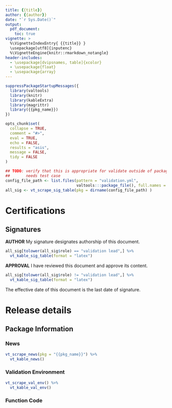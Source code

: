 ```yaml
---
title: {{title}}
author: {{author}}
date: "`r Sys.Date()`"
output:
  pdf_document:
    toc: true
vignette: >
  %\VignetteIndexEntry{ {{title}} }
  \usepackage[utf8]{inputenc}
  %\VignetteEngine{knitr::rmarkdown_notangle}
header-includes:
  - \usepackage[dvipsnames, table]{xcolor}
  - \usepackage{float}
  - \usepackage{array}
---
```


```r
suppressPackageStartupMessages({
  library(valtools)
  library(knitr)
  library(kableExtra)
  library(magrittr)
  library({{pkg_name}})
})

opts_chunk$set(
  collapse = TRUE,
  comment = "#>",
  eval = TRUE,
  echo = FALSE,
  results = "asis",
  message = FALSE,
  tidy = FALSE
)

```

```r
## TODO: verify that this is appropriate for validate outside of package model
##       needs test case
config_file_path <- list.files(pattern = "validation.yml", 
                               valtools:::package_file(), full.names = TRUE)
all_sig <- vt_scrape_sig_table(pkg = dirname(config_file_path) ) 
```
\newpage

# Certifications

## Signatures

**AUTHOR** My signature designates authorship of this document.

```r
all_sig[tolower(all_sig$role) == "validation lead",] %>%
  vt_kable_sig_table(format = "latex")
```

**APPROVAL** I have reviewed this document and approve its content.

```r
all_sig[tolower(all_sig$role) != "validation lead",] %>%
  vt_kable_sig_table(format = "latex")
```

The effective date of this document is the last date of signature.

\newpage

# Release details

## Package Information

### News

```r
vt_scrape_news(pkg = "{{pkg_name}}") %>% 
  vt_kable_news()
```

### Validation Environment

```r
vt_scrape_val_env() %>% 
  vt_kable_val_env()
```

### Function Code

```r
```
